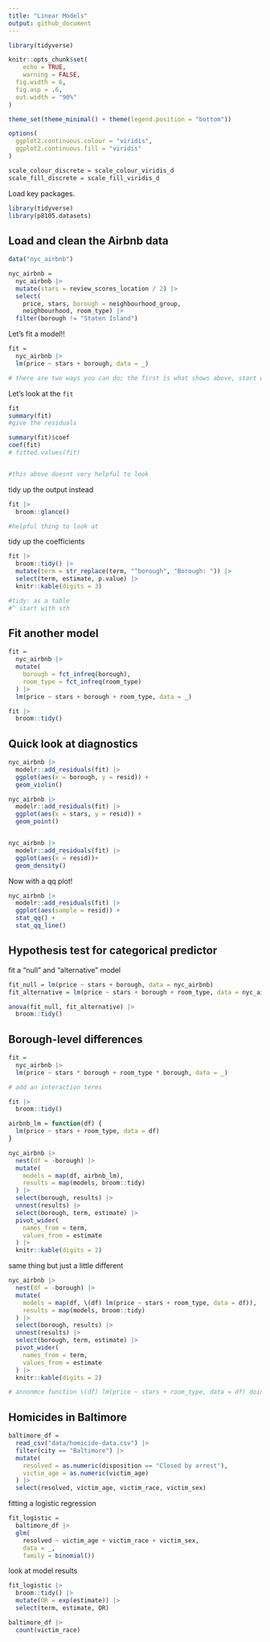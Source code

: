 ```yaml
---
title: "Linear Models"
output: github_document
---
```


```r
library(tidyverse)

knitr::opts_chunk$set(
	echo = TRUE,
	warning = FALSE,
  fig.width = 6,
  fig.asp = .6,
  out.width = "90%"
)

theme_set(theme_minimal() + theme(legend.position = "bottom"))

options(
  ggplot2.continuous.colour = "viridis",
  ggplot2.continuous.fill = "viridis"
)

scale_colour_discrete = scale_colour_viridis_d
scale_fill_discrete = scale_fill_viridis_d
```

Load key packages.

```r
library(tidyverse)
library(p8105.datasets)
```



## Load and clean the Airbnb data

```r
data("nyc_airbnb")

nyc_airbnb = 
  nyc_airbnb |> 
  mutate(stars = review_scores_location / 2) |> 
  select(
    price, stars, borough = neighbourhood_group, 
    neighbourhood, room_type) |> 
  filter(borough != "Staten Island")

```


Let's fit a model!!

```r
fit = 
  nyc_airbnb |> 
  lm(price ~ stars + borough, data = _)

# there are two ways you can do; the first is what shows above, start with dataset and pipe lm, with using data = _; or you can take data = nyc_airbnb later 
```


Let's look at the `fit`

```r
fit
summary(fit)
#give the residuals

summary(fit)$coef
coef(fit)
# fitted.values(fit)


#this above doesnt very helpful to look
```

tidy up the output instead

```r
fit |> 
  broom::glance()

#helpful thing to look at
```


tidy up the coefficients

```r
fit |> 
  broom::tidy() |> 
  mutate(term = str_replace(term, "^borough", "Borough: ")) |> 
  select(term, estimate, p.value) |> 
  knitr::kable(digits = 3)

#tidy: as a table
#^ start with sth
```

## Fit another model


```r
fit = 
  nyc_airbnb |> 
  mutate(
    borough = fct_infreq(borough),
    room_type = fct_infreq(room_type)
  ) |> 
  lm(price ~ stars + borough + room_type, data = _)

fit |> 
  broom::tidy()
```


## Quick look at diagnostics

```r
nyc_airbnb |> 
  modelr::add_residuals(fit) |> 
  ggplot(aes(x = borough, y = resid)) + 
  geom_violin() 

nyc_airbnb |> 
  modelr::add_residuals(fit) |> 
  ggplot(aes(x = stars, y = resid)) + 
  geom_point() 


nyc_airbnb |> 
  modelr::add_residuals(fit) |> 
  ggplot(aes(x = resid))+
  geom_density()

```

Now with a qq plot!

```r
nyc_airbnb |> 
  modelr::add_residuals(fit) |> 
  ggplot(aes(sample = resid)) + 
  stat_qq() + 
  stat_qq_line()
```

## Hypothesis test for categorical predictor

fit a "null" and "alternative" model

```r
fit_null = lm(price ~ stars + borough, data = nyc_airbnb)
fit_alternative = lm(price ~ stars + borough + room_type, data = nyc_airbnb)

anova(fit_null, fit_alternative) |> 
  broom::tidy()

```



## Borough-level differences

```r
fit = 
  nyc_airbnb |> 
  lm(price ~ stars * borough + room_type * borough, data = _)

# add an interaction terms

fit |> 
  broom::tidy()
```



```r
airbnb_lm = function(df) {
  lm(price ~ stars + room_type, data = df)
}

nyc_airbnb |> 
  nest(df = -borough) |> 
  mutate(
    models = map(df, airbnb_lm),
    results = map(models, broom::tidy)
  ) |> 
  select(borough, results) |> 
  unnest(results) |> 
  select(borough, term, estimate) |> 
  pivot_wider(
    names_from = term,
    values_from = estimate
  ) |> 
  knitr::kable(digits = 2)


```

same thing but just a little different


```r
nyc_airbnb |> 
  nest(df = -borough) |> 
  mutate(
    models = map(df, \(df) lm(price ~ stars + room_type, data = df)),
    results = map(models, broom::tidy)
  ) |> 
  select(borough, results) |> 
  unnest(results) |> 
  select(borough, term, estimate) |> 
  pivot_wider(
    names_from = term,
    values_from = estimate
  ) |> 
  knitr::kable(digits = 2)

# annonmce function \(df) lm(price ~ stars + room_type, data = df) doing the same thing with creating function
```



## Homicides in Baltimore

```r
baltimore_df = 
  read_csv("data/homicide-data.csv") |> 
  filter(city == "Baltimore") |> 
  mutate(
    resolved = as.numeric(disposition == "Closed by arrest"),
    victim_age = as.numeric(victim_age)
  ) |> 
  select(resolved, victim_age, victim_race, victim_sex)
```


fitting a logistic regression

```r
fit_logistic = 
  baltimore_df |> 
  glm(
    resolved ~ victim_age + victim_race + victim_sex, 
    data = _, 
    family = binomial())
```

look at model results

```r
fit_logistic |> 
  broom::tidy() |> 
  mutate(OR = exp(estimate)) |> 
  select(term, estimate, OR)
```


```r
baltimore_df |> 
  count(victim_race)

```




